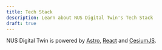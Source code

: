 ```yaml
---
title: Tech Stack
description: Learn about NUS Digital Twin's Tech Stack
draft: true
---
```


NUS Digital Twin is powered by [Astro](https://astro.build), [React](https://react.dev) and [CesiumJS](https://cesium.com/platform/cesiumjs/).
